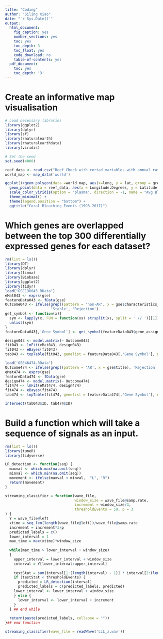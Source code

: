 ---
title: "Coding"
author: "Siling Xiao"
date: "`r Sys.Date()`"
output:
  html_document:
    fig_caption: yes
    number_sections: yes
    toc: yes
    toc_depth: 3
    toc_float: yes
    code_download: no
    table-of-contents: yes
  pdf_document:
    toc: yes
    toc_depth: '3'
---

# Create an informative map visualisation

```{r,message=FALSE}
# Load necessary libraries
library(ggplot2)
library(dplyr)
library(sf)
library(rnaturalearth)
library(rnaturalearthdata)
library(viridis)

```


```{r, message=FALSE}
# Set the seed
set.seed(4000)

reef_data <- read.csv("Reef_Check_with_cortad_variables_with_annual_rate_of_SST_change.csv")
world_map <- map_data('world')

ggplot()+geom_polygon(data =world_map, aes(x=long, y = lat, group = group), fill="grey", alpha=0.3) + 
  geom_point(data = reef_data, aes(x = Longitude.Degrees, y = Latitude.Degrees, color = Average_bleaching, size = Average_bleaching), alpha = 0.7) + 
  scale_color_viridis(option = "plasma", direction = -1, name = "Avg Bleaching (%)") + coord_sf(xlim = c(-180, 180), ylim = c(-60, 60), expand = FALSE) +
  theme_minimal() + 
  theme(legend.position = "bottom") +
  ggtitle("Coral Bleaching Events (1998-2017)")

```

# Which genes are overlapped between the top 300 differentially expressed genes for each dataset?

```{r, warning=FALSE, message=FALSE}
rm(list = ls())
library(DT)
library(dplyr)
library(limma)
library(Biobase)
library(ggplot2)
library(tidyr)
load("GSE138043.RData")
eMat043 <- exprs(gse)
featureData043 <- fData(gse)
Outcome043 <- ifelse(grepl(pattern = 'non-AR', x = gse$characteristics_ch1), 
                     'Stable', 'Rejection') 
get_symbol <- function(x){
  sym <- lapply(x, FUN = function(xs) strsplit(xs, split = ' // ')[[1]][2])
  unlist(sym)
}
featureData043[,'Gene Symbol'] <- get_symbol(featureData043$gene_assignment)

design043 <- model.matrix(~ Outcome043)
fit043 <- lmFit(eMat043, design043)
fit043 <- eBayes(fit043)
tab043 <- topTable(fit043, genelist = featureData043[,'Gene Symbol'], n = 300)
```

```{r, warning=FALSE, message=FALSE}
load('GSE46474.RData')
Outcome474 <- ifelse(grepl(pattern = 'AR', x = gse$title), 'Rejection', 'Stable') 
eMat474 <- exprs(gse)
featureData474 <- fData(gse)
design474 <- model.matrix(~ Outcome474)
fit474 <- lmFit(eMat474, design474)
fit474 <- eBayes(fit474)
tab474 <- topTable(fit474, genelist = featureData474[,'Gene Symbol'], n = 300)
```

```{r}
intersect(tab043$ID, tab474$ID)
```

# Build a function which will take a sequence of signals as an input.

```{r, warning=FALSE, message=FALSE}
rm(list = ls())
library(tuneR) 
library(tidyverse)
```

```{r}
LR_detection <- function(seq) {
  maxval <- which.max(na.omit(seq))
  minval <- which.min(na.omit(seq))
  movement <- ifelse(maxval < minval,  "L", "R")
  return(movement)
}
```

```{r}
streaming_classifier = function(wave_file,  
                                window_size = wave_file@samp.rate,
                                increment = window_size/3,
                                thresholdEvents = 50, p = 3
) {
  Y = wave_file@left
  xtime = seq_len(length(wave_file@left))/wave_file@samp.rate 
  increment = increment*3/p
  predicted_labels = c()
  lower_interval = 1
  max_time = max(xtime)*window_size
  
  while(max_time > lower_interval + window_size)
  {
    upper_interval = lower_interval + window_size
    interval = Y[lower_interval:upper_interval]
    
    testStat = sum(interval[1:(length(interval) - 1)] * interval[2:(length(interval))] <= 0)
    if (testStat < thresholdEvents) {
      predicted = LR_detection(interval)
      predicted_labels = c(predicted_labels, predicted)
    lower_interval <- lower_interval + window_size
    } else {
      lower_interval <- lower_interval + increment
    }
  } ## end while 
  
  return(paste(predicted_labels, collapse = ""))
}## end function
```

```{r}
streaming_classifier(wave_file = readWave('LLL_z.wav'))
```